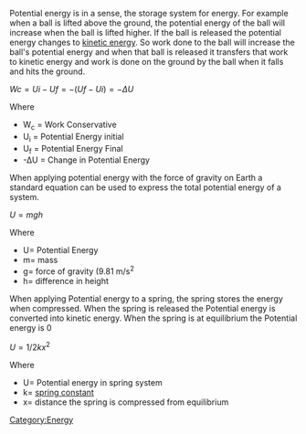 Potential energy is in a sense, the storage system for energy. For example when a ball is lifted above the ground, the potential energy of the ball will increase when the ball is lifted higher. If the ball is released the potential energy changes to [[kinetic energy]]. So work done to the ball will increase the ball's potential energy and when that ball is released it transfers that work to kinetic energy and work is done on the ground by the ball when it falls and hits the ground.


<math> Wc= Ui -Uf = -(Uf - Ui) = -\Delta U </math>

;Where
*W<sub>c</sub> = Work Conservative
*U<sub>i</sub> = Potential Energy initial
*U<sub>f</sub> = Potential Energy Final
*-ΔU = Change in Potential Energy


When applying potential energy with the force of gravity on Earth a standard equation can be used to express the total potential energy of a system.


<math> U = mgh </math>

;Where
*U= Potential Energy
*m= mass
*g= force of gravity (9.81 m/s<sup>2</sup>
*h= difference in height


When applying Potential energy to a spring, the spring stores the energy when compressed. When the spring is released the Potential energy is converted into kinetic energy. When the spring is at equilibrium the Potential energy is 0


<math> U= 1/2 {kx}^2  </math>

;Where
*U= Potential energy in spring system
*k= [[spring constant]]
*x= distance the spring is compressed from equilibrium

[[Category:Energy]]